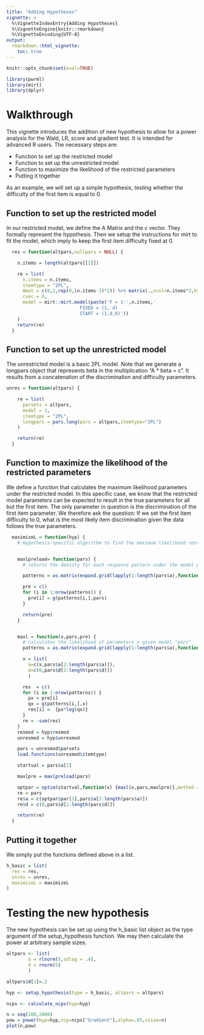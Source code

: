 ```yaml
---
title: "Adding Hypotheses"
vignette: >
  %\VignetteIndexEntry{Adding Hypotheses}
  %\VignetteEngine{knitr::rmarkdown}
  %\VignetteEncoding{UTF-8}
output: 
  rmarkdown::html_vignette:
    toc: true
---
```



```r
knitr::opts_chunk$set(eval=TRUE)
```

```r
library(pwrml)
library(mirt)
library(dplyr)

```

# Walkthrough

This vignette introduces the addition of new hypothesis to allow for a power analysis for the Wald, LR, score and gradient test. It is intended for advanced R users. The necessary steps are:

* Function to set up the restricted model
* Function to set up the unrestricted model
* Function to maximize the likelihood of the restricted parameters
* Putting it together

As an example, we will set up a simple hypothesis, testing whether the difficulty of the first item is equal to 0.

## Function to set up the restricted model

In our restricted model, we define the A Matrix and the c vector. They formally represent the hypothesis. Then we setup the instructions for mirt to fit the model, which imply to keep the first item difficulty fixed at 0.
```r
  res = function(altpars,nullpars = NULL) {

    n.items = length(altpars[[1]])

    re = list(
      n.items = n.items,
      itemtype = "2PL",
      Amat = c(0,1,rep(0,(n.items-1)*2)) %>% matrix(.,ncol=n.items*2,byrow=TRUE),
      cvec = 0,
      model = mirt::mirt.model(paste('F = 1-',n.items,'
                           FIXED = (1, d)
                           START = (1,d,0)'))
    )
    return(re)
  }

```


## Function to set up the unrestricted model

The unrestricted model is a basic 2PL model. Note that we generate a longpars object that represents beta in the multiplication "A * beta = c". It results from a concatenation of the discrimination and difficulty parameters. 

```r
unres = function(altpars) {

    re = list(
      parsets = altpars,
      model = 1,
      itemtype = "2PL",
      longpars = pars.long(pars = altpars,itemtype="2PL")
    )

    return(re)
  }
```


## Function to maximize the likelihood of the restricted parameters

We define a function that calculates the maximum likelihood parameters under the restricted model. In this specific case, we know that the restricted model parameters can be expected to result in the true parameters for all but the first item. The only parameter in question is the discrimination of the first item parameter. We therefore ask the question: If we set the first item difficulty to 0, what is the most likely item discrimination given the data follows the true parameters.

```r
  maximizeL = function(hyp) {
    # Hypothesis-specific algorithm to find the maximum likelihood restricted parameter set


    maxlpreload= function(pars) {
      # returns the density for each response pattern under the model parameters pars

      patterns = as.matrix(expand.grid(lapply(1:length(pars$a),function(x) c(0,1))))

      pre = c()
      for (i in 1:nrow(patterns)) {
        pre[i] = g(patterns[i,],pars)
      }

      return(pre)
    }


    maxl = function(x,pars,pre) {
      # calculates the likelihood of parameters x given model "pars"
      patterns = as.matrix(expand.grid(lapply(1:length(pars$a),function(x) c(0,1))))

      x = list(
        a=c(x,pars$a[2:length(pars$a)]),
        d=c(0,pars$d[2:length(pars$d)])
        )

      res  = c()
      for (i in 1:nrow(patterns)) {
        px = pre[i]
        qx = g(patterns[i,],x)
        res[i] =  {px*log(qx)}
      }
      re = -sum(res)
    }
    resmod = hyp$resmod
    unresmod = hyp$unresmod

    pars = unresmod$parsets
    load.functions(unresmod$itemtype)

    startval = pars$a[1]

    maxlpre = maxlpreload(pars)

    optpar = optim(startval,function(x) {maxl(x,pars,maxlpre)},method = "BFGS")
    re = pars
    re$a = c(optpar$par[1],pars$a[2:length(pars$a)])
    re$d = c(0,pars$d[2:length(pars$d)])

    return(re)
  }

```


## Putting it together

We simply put the functions defined above in a list. 
```r
h_basic = list(
  res = res,
  unres = unres,
  maximizeL = maximizeL
)
```


# Testing the new hypothesis

The new hypothesis can be set up using the h_basic list object as the type argument of the setup_hypothesis function. We may then calculate the power at arbitrary sample sizes.

```r
altpars <- list(
        a = rlnorm(5,sdlog = .4),
        d = rnorm(5)
        )

altpars$d[1]=.2

hyp <- setup_hypothesis(type = h_basic, altpars = altpars)

ncps <- calculate_ncps(hyp=hyp)

n = seq(100,2000)
pow = power(hyp=hyp,ncp=ncps["Gradient"],alpha=.05,ssize=n)
plot(n,pow)

```



